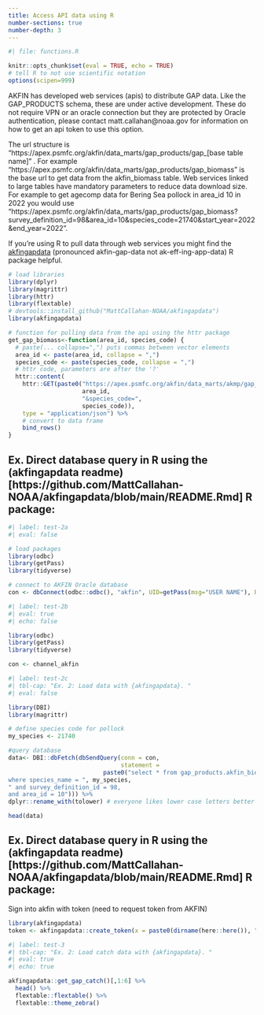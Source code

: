 ```yaml
---
title: Access API data using R
number-sections: true
number-depth: 3
---
```


```r
#| file: functions.R

knitr::opts_chunk$set(eval = TRUE, echo = TRUE)
# tell R to not use scientific notation
options(scipen=999)
```

AKFIN has developed web services (apis) to distribute GAP data. Like the GAP_PRODUCTS schema, these are under active development. These do not require VPN or an oracle connection but they are protected by Oracle authentication, please contact matt.callahan@noaa.gov for information on how to get an api token to use this option.

The url structure is "https://apex.psmfc.org/akfin/data_marts/gap_products/gap_[base table name]" . For example "https://apex.psmfc.org/akfin/data_marts/gap_products/gap_biomass" is the base url to get data from the akfin_biomass table. Web services linked to large tables have mandatory parameters to reduce data download size. For example to get agecomp data for Bering Sea pollock in area_id 10 in 2022 you would use "https://apex.psmfc.org/akfin/data_marts/gap_products/gap_biomass?survey_definition_id=98&area_id=10&species_code=21740&start_year=2022&end_year=2022”.

If you’re using R to pull data through web services you might find the [akfingapdata](https://github.com/MattCallahan-NOAA/akfingapdata/tree/main) (pronounced akfin-gap-data not ak-eff-ing-app-data) R package helpful.


```r
# load libraries
library(dplyr)
library(magrittr)
library(httr)
library(flextable)
# devtools::install_github("MattCallahan-NOAA/akfingapdata")
library(akfingapdata)

# function for pulling data from the api using the httr package
get_gap_biomass<-function(area_id, species_code) {
  # paste(... collapse=",") puts commas between vector elements
  area_id <- paste(area_id, collapse = ",")
  species_code <- paste(species_code, collapse = ",")
  # httr code, parameters are after the '?'
  httr::content(
    httr::GET(paste0("https://apex.psmfc.org/akfin/data_marts/akmp/gap_biomass?area_id=",
                     area_id,
                     "&species_code=",
                     species_code)),
    type = "application/json") %>%
    # convert to data frame
    bind_rows()
}
```

## Ex. Direct database query in R using the (akfingapdata readme)[https://github.com/MattCallahan-NOAA/akfingapdata/blob/main/README.Rmd] R package:

```r
#| label: test-2a
#| eval: false

# load packages
library(odbc)
library(getPass)
library(tidyverse)

# connect to AKFIN Oracle database
con <- dbConnect(odbc::odbc(), "akfin", UID=getPass(msg="USER NAME"), PWD=getPass())
```

```r
#| label: test-2b
#| eval: true
#| echo: false

library(odbc)
library(getPass)
library(tidyverse)

con <- channel_akfin
```


```r
#| label: test-2c
#| tbl-cap: "Ex. 2: Load data with {akfingapdata}. "
#| eval: false

library(DBI)
library(magrittr)

# define species code for pollock
my_species <- 21740

#query database
data<- DBI::dbFetch(dbSendQuery(conn = con,
                                statement = 
                           paste0("select * from gap_products.akfin_biomass 
where species_name = ", my_species, 
" and survey_definition_id = 98, 
and area_id = 10"))) %>%
dplyr::rename_with(tolower) # everyone likes lower case letters better

head(data)
```
## Ex. Direct database query in R using the (akfingapdata readme)[https://github.com/MattCallahan-NOAA/akfingapdata/blob/main/README.Rmd] R package:

Sign into akfin with token (need to request token from AKFIN)

```r
library(akfingapdata)
token <- akfingapdata::create_token(x = paste0(dirname(here::here()), "/akfin_token.txt"))
```

```r
#| label: test-3
#| tbl-cap: "Ex. 2: Load catch data with {akfingapdata}. "
#| eval: true
#| echo: true

akfingapdata::get_gap_catch()[,1:6] %>% 
  head() %>% 
  flextable::flextable() %>%
  flextable::theme_zebra()
```

